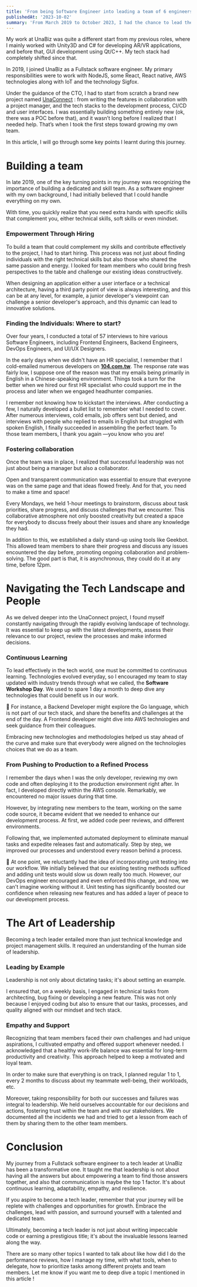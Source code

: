 ```yaml
---
title: 'From being Software Engineer into leading a team of 6 engineers'
publishedAt: '2023-10-02'
summary: 'From March 2019 to October 2023, I had the chance to lead the Software Engineering Team of UnaBiz, based in the Taiwan R&D center. It was an incredible journey and learning experience, that needed to be documented.'
---
```


My work at UnaBiz was quite a different start from my previous roles, where I mainly worked with Unity3D and C# for developing AR/VR applications, and before that, GUI development using Qt/C++. My tech stack had completely shifted since that.

In 2019, I joined UnaBiz as a Fullstack software engineer. My primary responsibilities were to work with NodeJS, some React, React native, AWS technologies along with IoT and the technology Sigfox.

Under the guidance of the CTO, I had to start from scratch a brand new project named [UnaConnect](http://una.bz/unaconnect) : from writing the features in collaboration with a project manager, and the tech stacks to the development process, CI/CD and user interfaces. I was essentially building something entirely new (ok, there was a POC before that), and it wasn’t long before I realized that I needed help. That’s when I took the first steps toward growing my own team.

In this article, I will go through some key points I learnt during this journey.

# Building a team

In late 2019, one of the key turning points in my journey was recognizing the importance of building a dedicated and skill team. As a software engineer with my own background, I had initially believed that I could handle everything on my own.

With time, you quickly realize that you need extra hands with specific skills that complement you, either technical skills, soft skills or even mindset.

### **Empowerment Through Hiring**

To build a team that could complement my skills and contribute effectively to the project, I had to start hiring. This process was not just about finding individuals with the right technical skills but also those who shared the same passion and energy. I looked for team members who could bring fresh perspectives to the table and challenge our existing ideas constructively.

When designing an application either a user interface or a technical architecture, having a third party point of view is always interesting, and this can be at any level, for example, a junior developer's viewpoint can challenge a senior developer's approach, and this dynamic can lead to innovative solutions.

### Finding the Individuals: Where to start?

Over four years, I conducted a total of 57 interviews to hire various Software Engineers, including Frontend Engineers, Backend Engineers, DevOps Engineers, and UI/UX Designers.

In the early days when we didn't have an HR specialist, I remember that I cold-emailed numerous developers on [**104.com.tw**](http://104.com.tw/). The response rate was fairly low, I suppose one of the reason was that my emails being primarily in English in a Chinese-speaking environment. Things took a turn for the better when we hired our first HR specialist who could support me in the process and later when we engaged headhunter companies.

I remember not knowing how to kickstart the interviews. After conducting a few, I naturally developed a bullet list to remember what I needed to cover. After numerous interviews, cold emails, job offers sent but denied, and interviews with people who replied to emails in English but struggled with spoken English, I finally succeeded in assembling the perfect team. To those team members, I thank you again —you know who you are!

### Fostering collaboration

Once the team was in place, I realized that successful leadership was not just about being a manager but also a collaborator.

Open and transparent communication was essential to ensure that everyone was on the same page and that ideas flowed freely. And for that, you need to make a time and space!

Every Mondays, we held 1-hour meetings to brainstorm, discuss about task priorities, share progress, and discuss challenges that we encounter. This collaborative atmosphere not only boosted creativity but created a space for everybody to discuss freely about their issues and share any knowledge they had.

In addition to this, we established a daily stand-up using tools like Geekbot. This allowed team members to share their progress and discuss any issues encountered the day before, promoting ongoing collaboration and problem-solving. The good part is that, it is asynchronous, they could do it at any time, before 12pm.

# **Navigating the Tech Landscape and People**

As we delved deeper into the UnaConnect project, I found myself constantly navigating through the rapidly evolving landscape of technology. It was essential to keep up with the latest developments, assess their relevance to our project, review the processes and make informed decisions.

### **Continuous Learning**

To lead effectively in the tech world, one must be committed to continuous learning. Technologies evolved everyday, so I encouraged my team to stay updated with industry trends through what we called, the **Software Workshop Day**. We used to spare 1 day a month to deep dive any technologies that could benefit us in our work.

<aside>
📎 For instance, a Backend Developer might explore the Go language, which is not part of our tech stack, and share the benefits and challenges at the end of the day. A Frontend developer might dive into AWS technologies and seek guidance from their colleagues.

</aside>

Embracing new technologies and methodologies helped us stay ahead of the curve and make sure that everybody were aligned on the technologies choices that we do as a team.

### **From Pushing to Production to a Refined Process**

I remember the days when I was the only developer, reviewing my own code and often deploying it to the production environment right after. In fact, I developed directly within the AWS console. Remarkably, we encountered no major issues during that time.

However, by integrating new members to the team, working on the same code source, it became evident that we needed to enhance our development process. At first, we added code peer reviews, and different environments.

Following that, we implemented automated deployment to eliminate manual tasks and expedite releases fast and automatically. Step by step, we improved our processes and understood every reason behind a process.

<aside>
📎 At one point, we reluctantly had the idea of incorporating unit testing into our workflow. We initially believed that our existing testing methods sufficed and adding unit tests would slow us down really too much. However, our DevOps engineer encouraged and even enforced this change, and now, we can't imagine working without it. Unit testing has significantly boosted our confidence when releasing new features and has added a layer of peace to our development process.

</aside>

# **The Art of Leadership**

Becoming a tech leader entailed more than just technical knowledge and project management skills. It required an understanding of the human side of leadership.

### **Leading by Example**

Leadership is not only about dictating tasks; it's about setting an example.

I ensured that, on a weekly basis, I engaged in technical tasks from architecting, bug fixing or developing a new feature. This was not only because I enjoyed coding but also to ensure that our tasks, processes, and quality aligned with our mindset and tech stack.

### **Empathy and Support**

Recognizing that team members faced their own challenges and had unique aspirations, I cultivated empathy and offered support whenever needed. I acknowledged that a healthy work-life balance was essential for long-term productivity and creativity. This approach helped to keep a motivated and loyal team.

In order to make sure that everything is on track, I planned regular 1 to 1, every 2 months to discuss about my teammate well-being, their workloads, etc.

Moreover, taking responsibility for both our successes and failures was integral to leadership. We held ourselves accountable for our decisions and actions, fostering trust within the team and with our stakeholders. We documented all the incidents we had and tried to get a lesson from each of them by sharing them to the other team members.

# **Conclusion**

My journey from a Fullstack software engineer to a tech leader at UnaBiz has been a transformative one. It taught me that leadership is not about having all the answers but about empowering a team to find those answers together, and also that communication is maybe the top 1 factor. It's about continuous learning, adaptability, empathy, and resilience.

If you aspire to become a tech leader, remember that your journey will be replete with challenges and opportunities for growth. Embrace the challenges, lead with passion, and surround yourself with a talented and dedicated team.

Ultimately, becoming a tech leader is not just about writing impeccable code or earning a prestigious title; it's about the invaluable lessons learned along the way.

There are so many other topics I wanted to talk about like how did I do the performance reviews, how I manage my time, with what tools, when to delegate, how to prioritize tasks among different projets and team members. Let me know if you want me to deep dive a topic I mentioned in this article !
